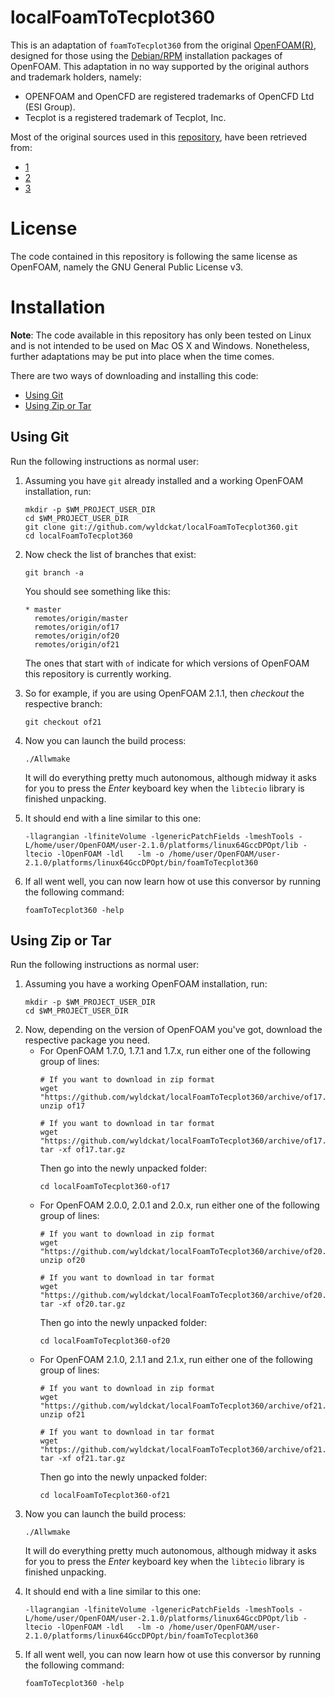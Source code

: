 = localFoamToTecplot360 =

This is an adaptation of <tt>foamToTecplot360</tt> from the original [http://www.openfoam.org OpenFOAM(R)], designed for those using the [http://www.openfoam.org/download/ Debian/RPM] installation packages of OpenFOAM. This adaptation in no way supported by the original authors and trademark holders, namely:
* OPENFOAM and OpenCFD are registered trademarks of OpenCFD Ltd (ESI Group).
* Tecplot is a registered trademark of Tecplot, Inc.

Most of the original sources used in this [https://github.com/wyldckat/localFoamToTecplot360 repository], have been retrieved from:
* [https://github.com/OpenCFD/OpenFOAM-1.7.x]
* [https://github.com/OpenFOAM/OpenFOAM-2.0.x]
* [https://github.com/OpenFOAM/OpenFOAM-2.1.x]


= License =
The code contained in this repository is following the same license as OpenFOAM, namely the GNU General Public License v3.


= Installation =
'''Note''': The code available in this repository has only been tested on Linux and is not intended to be used on Mac OS X and Windows. Nonetheless, further adaptations may be  put into place when the time comes.

There are two ways of downloading and installing this code:
* [https://github.com/wyldckat/localFoamToTecplot360#using-git Using Git]
* [https://github.com/wyldckat/localFoamToTecplot360#using-zip-or-tar Using Zip or Tar]


== Using Git ==
Run the following instructions as normal user:
<ol>
<li>
Assuming you have <tt>git</tt> already installed and a working OpenFOAM installation, run:
<pre>mkdir -p $WM_PROJECT_USER_DIR
cd $WM_PROJECT_USER_DIR
git clone git://github.com/wyldckat/localFoamToTecplot360.git
cd localFoamToTecplot360</pre>
</li>

<li>Now check the list of branches that exist:
<pre>git branch -a</pre>
You should see something like this:
<pre>* master
  remotes/origin/master
  remotes/origin/of17
  remotes/origin/of20
  remotes/origin/of21
</pre>
The ones that start with <tt>of</tt> indicate for which versions of OpenFOAM this repository is currently working.
</li>

<li>So for example, if you are using OpenFOAM 2.1.1, then ''checkout'' the respective branch:
<pre>git checkout of21</pre>
</li>

<li>Now you can launch the build process:
<pre>./Allwmake</pre>
It will do everything pretty much autonomous, although midway it asks for you to press the ''Enter'' keyboard key when the <tt>libtecio</tt> library is finished unpacking.
</li>

<li>It should end with a line similar to this one:
<pre>-llagrangian -lfiniteVolume -lgenericPatchFields -lmeshTools -L/home/user/OpenFOAM/user-2.1.0/platforms/linux64GccDPOpt/lib -ltecio -lOpenFOAM -ldl   -lm -o /home/user/OpenFOAM/user-2.1.0/platforms/linux64GccDPOpt/bin/foamToTecplot360</pre>
</li>

<li>If all went well, you can now learn how ot use this conversor by running the following command:
<pre>foamToTecplot360 -help</pre>
</li>
</ol>


== Using Zip or Tar ==
Run the following instructions as normal user:
<ol>
<li>
Assuming you have a working OpenFOAM installation, run:
<pre>mkdir -p $WM_PROJECT_USER_DIR
cd $WM_PROJECT_USER_DIR</pre>
</li>

<li>Now, depending on the version of OpenFOAM you've got, download the respective package you need.
<ul>
<li>For OpenFOAM 1.7.0, 1.7.1 and 1.7.x, run either one of the following group of lines:
<pre># If you want to download in zip format
wget "https://github.com/wyldckat/localFoamToTecplot360/archive/of17.zip"
unzip of17

# If you want to download in tar format
wget "https://github.com/wyldckat/localFoamToTecplot360/archive/of17.tar.gz"
tar -xf of17.tar.gz</pre>

Then go into the newly unpacked folder:
<pre>cd localFoamToTecplot360-of17</pre>
</li>

<li>For OpenFOAM 2.0.0, 2.0.1 and 2.0.x, run either one of the following group of lines:
<pre># If you want to download in zip format
wget "https://github.com/wyldckat/localFoamToTecplot360/archive/of20.zip"
unzip of20

# If you want to download in tar format
wget "https://github.com/wyldckat/localFoamToTecplot360/archive/of20.tar.gz"
tar -xf of20.tar.gz</pre>

Then go into the newly unpacked folder:
<pre>cd localFoamToTecplot360-of20</pre>
</li>

<li>For OpenFOAM 2.1.0, 2.1.1 and 2.1.x, run either one of the following group of lines:
<pre># If you want to download in zip format
wget "https://github.com/wyldckat/localFoamToTecplot360/archive/of21.zip"
unzip of21

# If you want to download in tar format
wget "https://github.com/wyldckat/localFoamToTecplot360/archive/of21.tar.gz"
tar -xf of21.tar.gz</pre>

Then go into the newly unpacked folder:
<pre>cd localFoamToTecplot360-of21</pre>
</li>

</ul>
</li>

<li>Now you can launch the build process:
<pre>./Allwmake</pre>
It will do everything pretty much autonomous, although midway it asks for you to press the ''Enter'' keyboard key when the <tt>libtecio</tt> library is finished unpacking.
</li>

<li>It should end with a line similar to this one:
<pre>-llagrangian -lfiniteVolume -lgenericPatchFields -lmeshTools -L/home/user/OpenFOAM/user-2.1.0/platforms/linux64GccDPOpt/lib -ltecio -lOpenFOAM -ldl   -lm -o /home/user/OpenFOAM/user-2.1.0/platforms/linux64GccDPOpt/bin/foamToTecplot360</pre>
</li>

<li>If all went well, you can now learn how ot use this conversor by running the following command:
<pre>foamToTecplot360 -help</pre>
</li>
</ol>
